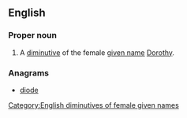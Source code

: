 ==English==

===Proper noun===
{{en-proper noun}}

# A [[diminutive]] of the female [[given name]] [[Dorothy]].

===Anagrams===
* [[diode#English|diode]]

[[Category:English diminutives of female given names]]